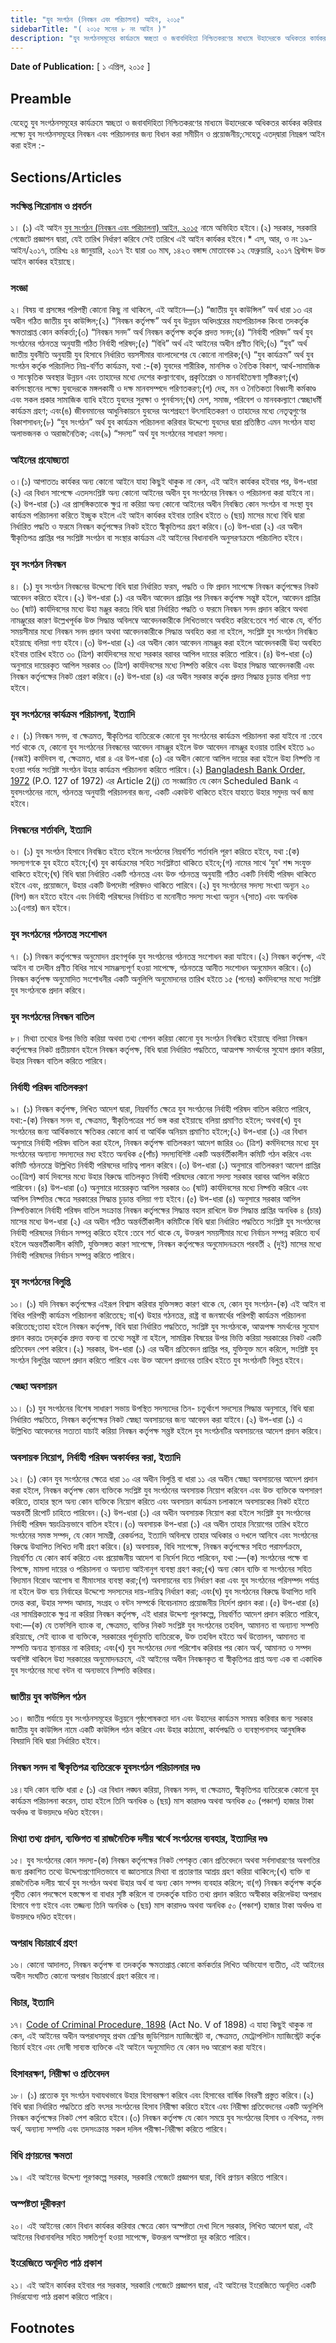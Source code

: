 ```yaml
---
title: "যুব সংগঠন (নিবন্ধন এবং পরিচালনা) আইন, ২০১৫"
sidebarTitle: "( ২০১৫ সনের ৮ নং আইন )"
description: "যুব সংগঠনসমূহের কার্যক্রমে স্বচ্ছতা ও জবাবদিহিতা নিশ্চিতকরণের মাধ্যমে উহাদেরকে অধিকতর কার্যকর করিবার লক্ষ্যে যুব সংগঠনসমূহের নিবন্ধন এবং পরিচালনার জন্য বিধান প্রণয়নকল্পে প্রণীত আইন"
---
```


**Date of Publication:** [ ১ এপ্রিল, ২০১৫ ]

## Preamble

যেহেতু যুব সংগঠনসমূহের কার্যক্রমে স্বচ্ছতা ও জবাবদিহিতা নিশ্চিতকরণের মাধ্যমে উহাদেরকে অধিকতর কার্যকর করিবার লক্ষ্যে যুব সংগঠনসমূহের নিবন্ধন এবং পরিচালনার জন্য বিধান করা সমীচীন ও প্রয়োজনীয়;সেহেতু এতদ্‌দ্বারা নিম্নরূপ আইন করা হইল :-

## Sections/Articles

### সংক্ষিপ্ত শিরোনাম ও প্রবর্তন

১। (১) এই আইন [যুব সংগঠন (নিবন্ধন এবং পরিচালনা) আইন, ২০১৫](/act-1161.html "যুব সংগঠন (নিবন্ধন এবং পরিচালনা) আইন, ২০১৫") নামে অভিহিত হইবে।(২) সরকার, সরকারি গেজেটে প্রজ্ঞাপন দ্বারা, যেই তারিখ নির্ধারণ করিবে সেই তারিখে এই আইন কার্যকর হইবে।\* এস, আর, ও নং ১৯-আইন/২০১৭, তারিখঃ ২৪ জানুয়ারি, ২০১৭ ইং দ্বারা ৩০ মাঘ, ১৪২৩ বঙ্গাব্দ মোতাবেক ১২ ফেব্রুয়ারি, ২০১৭ খ্রিস্টাব্দ উক্ত আইন কার্যকর হইয়াছে।

### সংজ্ঞা

২। বিষয় বা প্রসঙ্গের পরিপন্থী কোনো কিছু না থাকিলে, এই আইনে―(১) “জাতীয় যুব কাউন্সিল” অর্থ ধারা ১৩ এর অধীন গঠিত জাতীয় যুব কাউন্সিল;(২) “নিবন্ধন কর্তৃপক্ষ” অর্থ যুব উন্নয়ন অধিদপ্তরের মহাপরিচালক কিংবা তদকর্তৃক ক্ষমতাপ্রাপ্ত কোন কর্মকর্তা;(৩) “নিবন্ধন সনদ” অর্থ নিবন্ধন কর্তৃপক্ষ কর্তৃক প্রদত্ত সনদ;(৪) “নির্বাহী পরিষদ” অর্থ যুব সংগঠনের গঠনতন্ত্র অনুযায়ী গঠিত নির্বাহী পরিষদ;(৫) “বিধি” অর্থ এই আইনের অধীন প্রণীত বিধি;(৬) “যুব” অর্থ জাতীয় যুবনীতি অনুযায়ী যুব হিসাবে নির্ধারিত বয়সসীমার বাংলাদেশের যে কোনো নাগরিক;(৭) “যুব কার্যক্রম” অর্থ যুব সংগঠন কর্তৃক পরিচালিত নিম্ন-বর্ণিত কার্যক্রম, যথা :-(ক) যুবদের শারীরিক, মানসিক ও নৈতিক বিকাশ, আর্থ-সামাজিক ও সাংস্কৃতিক অবস্থার উন্নয়ন এবং তাহাদের মধ্যে দেশের কল্যাণবোধ, প্রকৃতিপ্রেম ও মানবহিতৈষণা সৃষ্টিকরণ;(খ) কর্মসংস্থানের লক্ষ্যে যুবদেরকে মঙ্গলকামী ও দক্ষ মানবসম্পদে পরিণতকরণ;(গ) দেহ, মন ও নৈতিকতা বিধ্বংসী কর্মকাণ্ড এবং সকল প্রকার সামাজিক ব্যাধি হইতে যুবদের সুরক্ষা ও পুনর্বাসন;(ঘ) দেশ, সমাজ, পরিবেশ ও মানবকল্যাণে স্বেচ্ছাধর্মী কার্যক্রম গ্রহণ; এবং(ঙ) জীবনমানের আধুনিকায়নে যুবদের অংশগ্রহণে উৎসাহিতকরণ ও তাহাদের মধ্যে নেতৃত্বগুণের বিকাশসাধন;(৮) “যুব সংগঠন” অর্থ যুব কার্যক্রম পরিচালনা করিবার উদ্দেশ্যে যুবদের দ্বারা প্রতিষ্ঠিত এমন সংগঠন যাহা অলাভজনক ও অরাজনৈতিক; এবং(৯) “সদস্য” অর্থ যুব সংগঠনের সাধারণ সদস্য।

### আইনের প্রযোজ্যতা

৩।(১) আপাততঃ কার্যকর অন্য কোনো আইনে যাহা কিছুই থাকুক না কেন, এই আইন কার্যকর হইবার পর, উপ-ধারা (২) এর বিধান সাপেক্ষে এতদসংশ্লিষ্ট অন্য কোনো আইনের অধীন যুব সংগঠনের নিবন্ধন ও পরিচালনা করা যাইবে না।(২) উপ-ধারা (১) এর প্রাসঙ্গিকতাকে ক্ষুণ্ন না করিয়া অন্য কোনো আইনের অধীন নিবন্ধিত কোন সংগঠন বা সংস্থা যুব কার্যক্রম পরিচালনা করিতে ইচ্ছুক হইলে এই আইন কার্যকর হইবার তারিখ হইতে ৬ (ছয়) মাসের মধ্যে বিধি দ্বারা নির্ধারিত পদ্ধতি ও ফরমে নিবন্ধন কর্তৃপক্ষের নিকট হইতে স্বীকৃতিপত্র গ্রহণ করিবে।(৩) উপ-ধারা (২) এর অধীন স্বীকৃতিপত্র প্রাপ্তির পর সংশ্লিষ্ট সংগঠন বা সংস্থার কার্যক্রম এই আইনের বিধানাবলি অনুসরণক্রমে পরিচালিত হইবে।

### যুব সংগঠন নিবন্ধন

৪। (১) যুব সংগঠন নিবন্ধনের উদ্দেশ্যে বিধি দ্বারা নির্ধারিত ফরম, পদ্ধতি ও ফি প্রদান সাপেক্ষে নিবন্ধন কর্তৃপক্ষের নিকট আবেদন করিতে হইবে।(২) উপ-ধারা (১) এর অধীন আবেদন প্রাপ্তির পর নিবন্ধন কর্তৃপক্ষ সন্তুষ্ট হইলে, আবেদন প্রাপ্তির ৬০ (ষাট) কার্যদিবসের মধ্যে উহা মঞ্জুর করতঃ বিধি দ্বারা নির্ধারিত পদ্ধতি ও ফরমে নিবন্ধন সনদ প্রদান করিবে অথবা নামঞ্জুরের কারণ উল্লেখপূর্বক উক্ত সিদ্ধান্ত অবিলম্বে আবেদনকারীকে লিখিতভাবে অবহিত করিবে:তবে শর্ত থাকে যে, বর্ণিত সময়সীমার মধ্যে নিবন্ধন সনদ প্রদান অথবা আবেদনকারীকে সিদ্ধান্ত অবহিত করা না হইলে, সংশ্লিষ্ট যুব সংগঠন নিবন্ধিত হইয়াছে বলিয়া গণ্য হইবে।(৩) উপ-ধারা (২) এর অধীন কোন আবেদন নামঞ্জুর করা হইলে আবেদনকারী উহা অবহিত হইবার তারিখ হইতে ৩০ (ত্রিশ) কার্যদিবসের মধ্যে সরকার বরাবর আপিল দায়ের করিতে পারিবে।(৪) উপ-ধারা (৩) অনুসারে দায়েরকৃত আপিল সরকার ৩০ (ত্রিশ) কার্যদিবসের মধ্যে নিষ্পত্তি করিবে এবং উহার সিদ্ধান্ত আবেদনকারী এবং নিবন্ধন কর্তৃপক্ষের নিকট প্রেরণ করিবে।(৫) উপ-ধারা (৪) এর অধীন সরকার কর্তৃক প্রদত্ত সিদ্ধান্ত চূড়ান্ত বলিয়া গণ্য হইবে।

### যুব সংগঠনের কার্যক্রম পরিচালনা, ইত্যাদি

৫। (১) নিবন্ধন সনদ, বা ক্ষেত্রমত, স্বীকৃতিপত্র ব্যতিরেকে কোনো যুব সংগঠনের কার্যক্রম পরিচালনা করা যাইবে না :তবে শর্ত থাকে যে, কোনো যুব সংগঠনের নিবন্ধনের আবেদন নামঞ্জুর হইলে উক্ত আবেদন নামঞ্জুর হওয়ার তারিখ হইতে ৯০ (নব্বই) কর্মদিবস বা, ক্ষেত্রমত, ধারা ৪ এর উপ-ধারা (৩) এর অধীন কোনো আপিল দায়ের করা হইলে উহা নিষ্পত্তি না হওয়া পর্যন্ত সংশ্লিষ্ট সংগঠন উহার কার্যক্রম পরিচালনা করিতে পারিবে।(২) [Bangladesh Bank Order, 1972](/act-415.html "Bangladesh Bank Order, 1972 ") (P.O. 127 of 1972) এর Article 2(j) তে সংজ্ঞায়িত যে কোন Scheduled Bank এ যুবসংগঠনের নামে, গঠনতন্ত্র অনুযায়ী পরিচালনার জন্য, একটি একাউন্ট থাকিতে হইবে যাহাতে উহার সমুদয় অর্থ জমা হইবে।

### নিবন্ধনের শর্তাবলি, ইত্যাদি

৬। (১) যুব সংগঠন হিসাবে নিবন্ধিত হইতে হইলে সংগঠনের নিম্নবর্ণিত শর্তাবলি পূরণ করিতে হইবে, যথা :(ক) সদস্যগণকে যুব হইতে হইবে;(খ) যুব কার্যক্রমের সহিত সংশ্লিষ্টতা থাকিতে হইবে;(গ) নামের সাথে ‘যুব’ শব্দ সংযুক্ত থাকিতে হইবে;(ঘ) বিধি দ্বারা নির্ধারিত একটি গঠনতন্ত্র এবং উক্ত গঠনতন্ত্র অনুযায়ী গঠিত একটি নির্বাহী পরিষদ থাকিতে হইবে এবং, প্রয়োজনে, উহার একটি উপদেষ্টা পরিষদও থাকিতে পারিবে।(২) যুব সংগঠনের সদস্য সংখ্যা অন্যূন ২০ (বিশ) জন হইতে হইবে এবং নির্বাহী পরিষদের নির্বাচিত বা মনোনীত সদস্য সংখ্যা অন্যূন ৭(সাত) এবং অনধিক ১১(এগার) জন হইবে।

### যুব সংগঠনের গঠনতন্ত্র সংশোধন

৭। (১) নিবন্ধন কর্তৃপক্ষের অনুমোদন গ্রহণপূর্বক যুব সংগঠনের গঠনতন্ত্র সংশোধন করা যাইবে।(২) নিবন্ধন কর্তৃপক্ষ, এই আইন বা তদধীন প্রণীত বিধির সাথে সামঞ্জস্যপূর্ণ হওয়া সাপেক্ষে, গঠনতন্ত্রে আনীত সংশোধন অনুমোদন করিবে।(৩) নিবন্ধন কর্তৃপক্ষ অনুমোদিত সংশোধনীর একটি অনুলিপি অনুমোদনের তারিখ হইতে ১৫ (পনের) কর্মদিবসের মধ্যে সংশ্লিষ্ট যুব সংগঠনকে প্রদান করিবে।

### যুব সংগঠনের নিবন্ধন বাতিল

৮। মিথ্যা তথ্যের উপর ভিত্তি করিয়া অথবা তথ্য গোপন করিয়া কোনো যুব সংগঠন নিবন্ধিত হইয়াছে বলিয়া নিবন্ধন কর্তৃপক্ষের নিকট প্রতীয়মান হইলে নিবন্ধন কর্তৃপক্ষ, বিধি দ্বারা নির্ধারিত পদ্ধতিতে, আত্মপক্ষ সমর্থনের সুযোগ প্রদান করিয়া, উহার নিবন্ধন বাতিল করিতে পারিবে।

### নির্বাহী পরিষদ বাতিলকরণ

৯। (১) নিবন্ধন কর্তৃপক্ষ, লিখিত আদেশ দ্বারা, নিম্নবর্ণিত ক্ষেত্রে যুব সংগঠনের নির্বাহী পরিষদ বাতিল করিতে পারিবে, যথা:-(ক) নিবন্ধন সনদ বা, ক্ষেত্রমত, স্বীকৃতিপত্রের শর্ত ভঙ্গ করা হইয়াছে বলিয়া প্রমাণিত হইলে; অথবা(খ) যুব সংগঠনের জন্য আর্থিকভাবে ক্ষতিকর কোনো কার্য বা আর্থিক অনিয়ম প্রমাণিত হইলে;(২) উপ-ধারা (১) এর বিধান অনুসারে নির্বাহী পরিষদ বাতিল করা হইলে, নিবন্ধন কর্তৃপক্ষ বাতিলকরণ আদেশ জারির ৩০ (ত্রিশ) কর্মদিবসের মধ্যে যুব সংগঠনের অন্যান্য সদস্যদের মধ্য হইতে অনধিক ৫(পাঁচ) সদস্যবিশিষ্ট একটি অন্তর্বর্তীকালীন কমিটি গঠন করিবে এবং কমিটি গঠনতন্ত্রে উল্লিখিত নির্বাহী পরিষদের দায়িত্ব পালন করিবে।(৩) উপ-ধারা (১) অনুসারে বাতিলকরণ আদেশ প্রাপ্তির ৩০(ত্রিশ) কার্য দিবসের মধ্যে উহার বিরুদ্ধে বাতিলকৃত নির্বাহী পরিষদের কোনো সদস্য সরকার বরাবর আপিল করিতে পারিবেন।(৪) উপ-ধারা (৩) অনুসারে দায়েরকৃত আপিল সরকার ৬০ (ষাট) কার্যদিবসের মধ্যে নিষ্পত্তি করিবে এবং আপিল নিষ্পত্তির ক্ষেত্রে সরকারের সিদ্ধান্ত চূড়ান্ত বলিয়া গণ্য হইবে।(৫) উপ-ধারা (৪) অনুসারে সরকার আপিল নিষ্পত্তিকালে নির্বাহী পরিষদ বাতিল সংক্রান্ত নিবন্ধন কর্তৃপক্ষের সিদ্ধান্ত বহাল রাখিলে উক্ত সিদ্ধান্ত প্রাপ্তির অনধিক ৪ (চার) মাসের মধ্যে উপ-ধারা (২) এর অধীন গঠিত অন্তর্বর্তীকালীন কমিটিকে বিধি দ্বারা নির্ধারিত পদ্ধতিতে সংশ্লিষ্ট যুব সংগঠনের নির্বাহী পরিষদের নির্বাচন সম্পন্ন করিতে হইবে :তবে শর্ত থাকে যে, উক্তরূপ সময়সীমার মধ্যে নির্বাচন সম্পন্ন করিতে ব্যর্থ হইলে অন্তবর্তীকালীন কমিটি, যুক্তিসঙ্গত কারণ সাপেক্ষে, নিবন্ধন কর্তৃপক্ষের অনুমোদনক্রমে পরবর্তী ২ (দুই) মাসের মধ্যে নির্বাহী পরিষদের নির্বাচন সম্পন্ন করিতে পারিবে।

### যুব সংগঠনের বিলুপ্তি

১০। (১) যদি নিবন্ধন কর্তৃপক্ষের এইরূপ বিশ্বাস করিবার যুক্তিসঙ্গত কারণ থাকে যে, কোন যুব সংগঠন-(ক) এই আইন বা বিধির পরিপন্থী কার্যক্রম পরিচালনা করিতেছে; বা(খ) উহার গঠনতন্ত্র, রাষ্ট্র বা জনস্বার্থের পরিপন্থী কার্যক্রম পরিচালনা করিতেছে;তাহা হইলে নিবন্ধন কর্তৃপক্ষ, বিধি দ্বারা নির্ধারিত পদ্ধতিতে, সংশ্লিষ্ট যুব সংগঠনকে, আত্মপক্ষ সমর্থনের সুযোগ প্রদান করতঃ তদ্‌কর্তৃক প্রদত্ত বক্তব্য বা তথ্যে সন্তুষ্ট না হইলে, সামগ্রিক বিষয়ের উপর ভিত্তি করিয়া সরকারের নিকট একটি প্রতিবেদন পেশ করিবে।(২) সরকার, উপ-ধারা (১) এর অধীন প্রতিবেদন প্রাপ্তির পর, যুক্তিযুক্ত মনে করিলে, সংশ্লিষ্ট যুব সংগঠন বিলুপ্তির আদেশ প্রদান করিতে পারিবে এবং উক্ত আদেশ প্রদানের তারিখ হইতে যুব সংগঠনটি বিলুপ্ত হইবে।

### স্বেচ্ছা অবসায়ন

১১। (১) যুব সংগঠনের বিশেষ সাধারণ সভায় উপস্থিত সদস্যদের তিন- চতুর্থাংশ সদস্যের সিদ্ধান্ত অনুসারে, বিধি দ্বারা নির্ধারিত পদ্ধতিতে, নিবন্ধন কর্তৃপক্ষের নিকট স্বেচ্ছা অবসায়নের জন্য আবেদন করা যাইবে।(২) উপ-ধারা (১) এ উল্লিখিত আবেদনের সত্যতা যাচাই করিয়া নিবন্ধন কর্তৃপক্ষ সন্ত্তষ্ট হইলে যুব সংগঠনটির অবসায়নের আদেশ প্রদান করিবে।

### অবসায়ক নিয়োগ, নির্বাহী পরিষদ অকার্যকর করা, ইত্যাদি

১২। (১) কোন যুব সংগঠনের ক্ষেত্রে ধারা ১০ এর অধীন বিলুপ্তি বা ধারা ১১ এর অধীন স্বেচ্ছা অবসায়নের আদেশ প্রদান করা হইলে, নিবন্ধন কর্তৃপক্ষ কোন ব্যক্তিকে সংশ্লিষ্ট যুব সংগঠনের অবসায়ক নিয়োগ করিবেন এবং উক্ত ব্যক্তিকে অপসারণ করিতে, তাহার স্থলে অন্য কোন ব্যক্তিকে নিয়োগ করিতে এবং অবসায়ন কার্যক্রম চলাকালে অবসায়কের নিকট হইতে অন্তবর্তী রিপোর্ট চাহিতে পারিবেন।(২) উপ-ধারা (১) এর অধীন অবসায়ক নিয়োগ করা হইলে সংশ্লিষ্ট যুব সংগঠনের নির্বাহী পরিষদ স্বয়ংক্রিয়ভাবে বাতিল হইবে।(৩) অবসায়ক উপ-ধারা (১) এর অধীন তাহার নিয়োগের তারিখ হইতে সংগঠনের সমস্ত সম্পদ, যে কোন সামগ্রী, রেকর্ডপত্র, ইত্যাদি অবিলম্বে তাহার অধিকার ও দখলে আনিবে এবং সংগঠনের বিরুদ্ধে উত্থাপিত লিখিত দাবী গ্রহণ করিবে।(৪) অবসায়ক, বিধি সাপেক্ষে, নিবন্ধন কর্তৃপক্ষের সহিত পরামর্শক্রমে, নিম্নবর্ণিত যে কোন কার্য করিতে এবং প্রয়োজনীয় আদেশ বা নির্দেশ দিতে পারিবেন, যথা :―(ক) সংগঠনের পক্ষে বা বিপক্ষে, মামলা দায়ের ও পরিচালনা ও অন্যান্য আইনানুগ ব্যবস্থা গ্রহণ করা;(খ) অন্য কোন ব্যক্তি বা সংগঠনের সহিত বিদ্যমান বিরোধ আপোষ বা মীমাংসার ব্যবস্থা করা;(গ) অবসায়নের ব্যয় নির্ধারণ করা এবং যুব সংগঠনের পরিসম্পদ পর্যাপ্ত না হইলে উক্ত ব্যয় নির্বাহের উদ্দেশ্যে সদস্যদের দায়-দায়িত্ব নির্ধারণ করা; এবং(ঘ) যুব সংগঠনের বিরুদ্ধে উত্থাপিত দাবি তদন্ত করা, উহার সম্পদ আদায়, সংগ্রহ ও বন্টন সম্পর্কে বিবেচনামত প্রয়োজনীয় নির্দেশ প্রদান করা।(৫) উপ-ধারা (৪) এর সামগ্রিকতাকে ক্ষুণ্ন না করিয়া নিবন্ধন কর্তৃপক্ষ, এই ধারার উদ্দেশ্য পূরণকল্পে, নিম্নবর্ণিত আদেশ প্রদান করিতে পারিবে, যথা:―(ক) যে তফসিলি ব্যাংক বা, ক্ষেত্রমত, ব্যক্তির নিকট সংশ্লিষ্ট যুব সংগঠনের তহবিল, আমানত বা অন্যান্য সম্পত্তি রহিয়াছে, সেই ব্যাংক বা ব্যক্তিকে, সরকারের পূর্বানুমতি ব্যতিরেকে, উক্ত তহবিল হইতে অর্থ উত্তোলন, আমানত বা সম্পত্তি অন্যত্র স্থানান্তর না করিবার; এবং(খ) যুব সংগঠনের দেনা পরিশোধ করিবার পর কোন অর্থ, আমানত ও সম্পদ অবশিষ্ট থাকিলে উহা সরকারের অনুমোদনক্রমে, এই আইনের অধীন নিবন্ধনকৃত বা স্বীকৃতিপত্র প্রাপ্ত অন্য এক বা একাধিক যুব সংগঠনের মধ্যে বন্টন বা অন্যভাবে নিষ্পত্তি করিবার।

### জাতীয় যুব কাউন্সিল গঠন

১৩। জাতীয় পর্যায়ে যুব সংগঠনসমূহের উন্নয়নে পৃষ্ঠপোষকতা দান এবং উহাদের কার্যক্রম সমন্বয় করিবার জন্য সরকার জাতীয় যুব কাউন্সিল নামে একটি কাউন্সিল গঠন করিবে এবং উহার কাঠামো, কার্যপদ্ধতি ও ব্যবস্থাপনাসহ আনুষঙ্গিক বিষয়াদি বিধি দ্বারা নির্ধারিত হইবে।

### নিবন্ধন সনদ বা স্বীকৃতিপত্র ব্যতিরেকে যুবসংগঠন পরিচালনার দণ্ড

১৪।যদি কোন ব্যক্তি ধারা ৫ (১) এর বিধান লঙ্ঘন করিয়া, নিবন্ধন সনদ, বা ক্ষেত্রমত, স্বীকৃতিপত্র ব্যতিরেকে কোনো যুব কার্যক্রম পরিচালনা করেন, তাহা হইলে তিনি অনধিক ৬ (ছয়) মাস কারাদণ্ড অথবা অনধিক ৫০ (পঞ্চাশ) হাজার টাকা অর্থদণ্ড বা উভয়দণ্ডে দণ্ডিত হইবেন।

### মিথ্যা তথ্য প্রদান, ব্যক্তিগত বা রাজনৈতিক দলীয় স্বার্থে সংগঠনের ব্যবহার, ইত্যাদির দণ্ড

১৫। যুব সংগঠনের কোন সদস্য-(ক) নিবন্ধন কর্তৃপক্ষের নিকট পেশকৃত কোন প্রতিবেদনে অথবা সর্বসাধারণের অবগতির জন্য প্রকাশিত তথ্যে উদ্দেশ্যপ্রণোদিতভাবে বা জ্ঞাতসারে মিথ্যা বা প্রতারণার আশ্রয় গ্রহণ করিয়া থাকিলে;(খ) ব্যক্তি বা রাজনৈতিক দলীয় স্বার্থে যুব সংগঠন অথবা উহার অর্থ বা অন্য কোন সম্পদ ব্যবহার করিলে; বা(গ) নিবন্ধন কর্তৃপক্ষ কর্তৃক গৃহীত কোন পদক্ষেপে হস্তক্ষেপ বা বাধার সৃষ্টি করিলে বা তদকর্তৃক যাচিত তথ্য প্রদান করিতে অস্বীকার করিলেউহা অপরাধ হিসাবে গণ্য হইবে এবং তজ্জন্য তিনি অনধিক ৬ (ছয়) মাস কারাদণ্ড অথবা অনধিক ৫০ (পঞ্চাশ) হাজার টাকা অর্থদণ্ড বা উভয়দণ্ডে দণ্ডিত হইবেন।

### অপরাধ বিচারার্থে গ্রহণ

১৬। কোনো আদালত, নিবন্ধন কর্তৃপক্ষ বা তদকর্তৃক ক্ষমতাপ্রাপ্ত কোনো কর্মকর্তার লিখিত অভিযোগ ব্যতীত, এই আইনের অধীন সংঘটিত কোনো অপরাধ বিচারার্থে গ্রহণ করিবে না।

### বিচার, ইত্যাদি

১৭। [Code of Criminal Procedure, 1898](/act-75.html "Code of Criminal Procedure, 1898") (Act No. V of 1898) এ যাহা কিছুই থাকুক না কেন, এই আইনের অধীন অপরাধসমূহ প্রথম শ্রেণির জুডিশিয়াল ম্যাজিস্ট্রেট বা, ক্ষেত্রমত, মেট্রোপলিটন ম্যাজিস্ট্রেট কর্তৃক বিচার্য হইবে এবং দোষী সাব্যস্ত ব্যক্তিকে এই আইনে অনুমোদিত যে কোন দণ্ড আরোপ করা যাইবে।

### হিসাবরক্ষণ, নিরীক্ষা ও প্রতিবেদন

১৮। (১) প্রত্যেক যুব সংগঠন যথাযথভাবে উহার হিসাবরক্ষণ করিবে এবং হিসাবের বার্ষিক বিবরণী প্রস্তুত করিবে।(২) বিধি দ্বারা নির্ধারিত পদ্ধতিতে প্রতি বৎসর সংগঠনের হিসাব নিরীক্ষা করিতে হইবে এবং নিরীক্ষা প্রতিবেদনের একটি অনুলিপি নিবন্ধন কর্তৃপক্ষের নিকট পেশ করিতে হইবে।(৩) নিবন্ধন কর্তৃপক্ষ যে কোন সময়ে যুব সংগঠনের হিসাব ও নথিপত্র, নগদ অর্থ, অন্যান্য সম্পত্তি এবং তদসংক্রান্ত সকল দলিল পরীক্ষা-নিরীক্ষা করিতে পারিবে।

### বিধি প্রণয়নের ক্ষমতা

১৯। এই আইনের উদ্দেশ্য পূরণকল্পে সরকার, সরকারি গেজেটে প্রজ্ঞাপন দ্বারা, বিধি প্রণয়ন করিতে পারিবে।

### অস্পষ্টতা দূরীকরণ

২০। এই আইনের কোন বিধান কার্যকর করিবার ক্ষেত্রে কোন অস্পষ্টতা দেখা দিলে সরকার, লিখিত আদেশ দ্বারা, এই আইনের বিধানাবলির সহিত সঙ্গতিপূর্ণ হওয়া সাপেক্ষে, উক্তরূপ অস্পষ্টতা দূর করিতে পারিবে।

### ইংরেজিতে অনূদিত পাঠ প্রকাশ

২১। এই আইন কার্যকর হইবার পর সরকার, সরকারি গেজেটে প্রজ্ঞাপন দ্বারা, এই আইনের ইংরেজিতে অনূদিত একটি নির্ভরযোগ্য পাঠ প্রকাশ করিতে পারিবে।

## Footnotes
